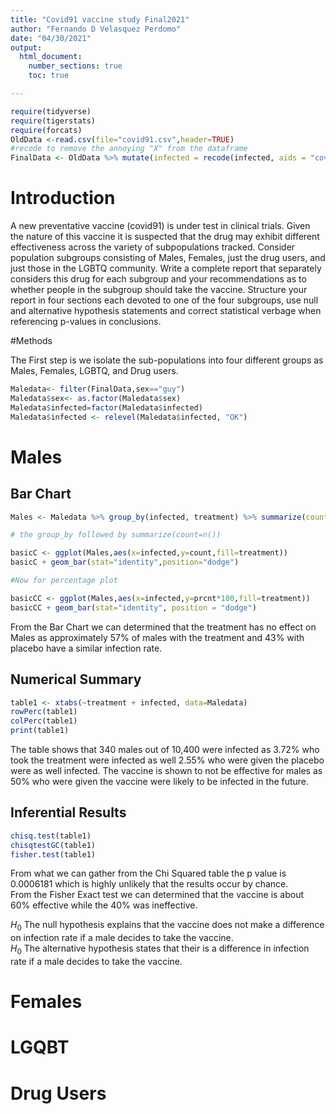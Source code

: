 ```yaml
---
title: "Covid91 vaccine study Final2021"
author: "Fernando D Velasquez Perdomo"
date: "04/30/2021"
output: 
  html_document:
    number_sections: true
    toc: true

---
```


```r
require(tidyverse)
require(tigerstats)
require(forcats)
OldData <-read.csv(file="covid91.csv",header=TRUE)
#recode to remove the annoying "X" from the dataframe
FinalData <- OldData %>% mutate(infected = recode(infected, aids = "covid", none = "OK" )) %>% select(-one_of("X"))
```

# Introduction

A new  preventative vaccine (covid91) is under test in clinical trials. Given the nature of this vaccine it is suspected that the drug may exhibit different effectiveness across the variety of subpopulations tracked. Consider population subgroups consisting of Males, Females, just the drug users, and just those in the LGBTQ community. Write a complete report that separately considers this drug for each subgroup and your recommendations as to whether people in the subgroup should take the vaccine. Structure your report in four sections each devoted to one of the four subgroups, use null and alternative hypothesis statements and correct statistical verbage when referencing p-values in conclusions.

#Methods  

The First step is we isolate the sub-populations into four different groups as Males, Females, LGBTQ, and Drug users.

```r
Maledata<- filter(FinalData,sex=="guy")
Maledata$sex<- as.factor(Maledata$sex)
Maledata$infected=factor(Maledata$infected)
Maledata$infected <- relevel(Maledata$infected, "OK")
```


# Males

## Bar Chart

```r

Males <- Maledata %>% group_by(infected, treatment) %>% summarize(count=n()) %>% mutate(prcnt=count/sum(count))

# the group_by followed by summarize(count=n())

basicC <- ggplot(Males,aes(x=infected,y=count,fill=treatment))
basicC + geom_bar(stat="identity",position="dodge")

#Now for percentage plot

basicCC <- ggplot(Males,aes(x=infected,y=prcnt*100,fill=treatment)) 
basicCC + geom_bar(stat="identity", position = "dodge")
```
  
From the Bar Chart we can determined that the treatment has no effect on Males as approximately 57% of males with the treatment and 43% with placebo have a similar infection rate.

## Numerical Summary

```r
table1 <- xtabs(~treatment + infected, data=Maledata)
rowPerc(table1)
colPerc(table1)
print(table1)
```
  
The table shows that 340 males out of 10,400 were infected as 3.72% who took the treatment were infected as well 2.55% who were given the placebo were as well infected. The vaccine is shown to not be effective for males as 50% who were given the vaccine were likely to be infected in the future.  

## Inferential Results

```r
chisq.test(table1)
chisqtestGC(table1)
fisher.test(table1)
```
From what we can gather from the Chi Squared table the p value is 0.0006181 which is highly unlikely that the results occur by chance.  
From the Fisher Exact test we can determined that the vaccine is about 60% effective while the 40% was ineffective.    

$H_0$ The null hypothesis explains that the vaccine does not make a difference on infection rate if a male decides to take the vaccine.  
$H_0$ The alternative hypothesis states that their is a difference in infection rate if a male decides to take the vaccine.     

# Females





# LGQBT




# Drug Users





